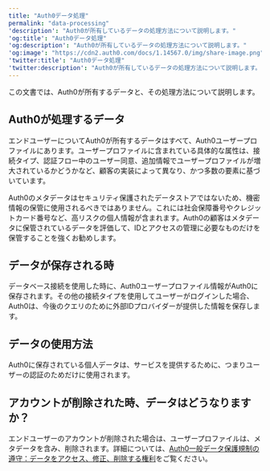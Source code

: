 ---
title: "Auth0データ処理"
permalink: "data-processing"
'description': "Auth0が所有しているデータの処理方法について説明します。"
'og:title': "Auth0データ処理"
'og:description': "Auth0が所有しているデータの処理方法について説明します。"
'og:image': "https://cdn2.auth0.com/docs/1.14567.0/img/share-image.png"
'twitter:title': "Auth0データ処理"
'twitter:description': "Auth0が所有しているデータの処理方法について説明します。"
---

この文書では、Auth0が所有するデータと、その処理方法について説明します。

## Auth0が処理するデータ

エンドユーザーについてAuth0が所有するデータはすべて、Auth0ユーザープロファイルにあります。ユーザープロファイルに含まれている具体的な属性は、接続タイプ、認証フロー中のユーザー同意、追加情報でユーザープロファイルが増大されているかどうかなど、顧客の実装によって異なり、かつ多数の要素に基づいています。

<Warning>

Auth0のメタデータはセキュリティ保護されたデータストアではないため、機密情報の保管に使用されるべきではありません。これには社会保障番号やクレジットカード番号など、高リスクの個人情報が含まれます。Auth0の顧客はメタデータに保管されているデータを評価して、IDとアクセスの管理に必要なものだけを保管することを強くお勧めします。

</Warning>

## データが保存される時

データベース接続を使用した時に、Auth0ユーザープロファイル情報がAuth0に保存されます。その他の接続タイプを使用してユーザーがログインした場合、Auth0は、今後のクエリのために外部IDプロバイダーが提供した情報を保存します。

## データの使用方法

Auth0に保存されている個人データは、サービスを提供するために、つまりユーザーの認証のためだけに使用されます。

## アカウントが削除された時、データはどうなりますか？

エンドユーザーのアカウントが削除された場合は、ユーザープロファイルは、メタデータを含み、削除されます。詳細については、[Auth0一般データ保護規制の遵守：データをアクセス、修正、削除する権利](/docs/ja-jp/secure/data-privacy-and-compliance/gdpr)をご覧ください。